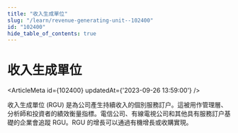 ```yaml
---
title: "收入生成單位"
slug: "/learn/revenue-generating-unit--102400"
id: "102400"
hide_table_of_contents: true
---
```



# 收入生成單位

<ArticleMeta id={102400} updatedAt={'2023-09-26 13:59:00'} />
<div className='border-solid border-b border-t-0 my-4 border-[var(--ifm-color-gray-300)]' />

收入生成單位 (RGU) 是為公司產生持續收入的個別服務訂户。這被用作管理層、分析師和投資者的績效衡量指標。電信公司、有線電視公司和其他具有服務訂户基礎的企業會追蹤 RGU。RGU 的增長可以通過有機增長或收購實現。
